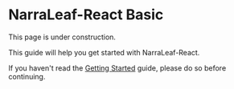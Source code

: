 
# NarraLeaf-React Basic

<Callout type="warning" emoji="⚠️">
    This page is under construction.
</Callout>

This guide will help you get started with NarraLeaf-React.

If you haven't read the [Getting Started](./getting-started) guide, please do so before continuing.

